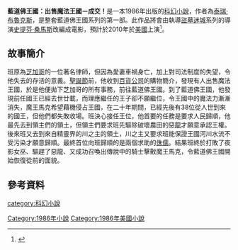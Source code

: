 {{infobox Book | 
| name            = 藍道佛王國：出售魔法王國－成交！
|  title_orig    = '''''Magic Kingdom for Sale — SOLD!'''''
|   image_caption = 
| author        = [[泰瑞·布魯克斯|泰瑞·布魯克斯]]

| country         = {{USA}}
| language        = [[英文|英文]]
| series          = 
|  genre         = [[科幻小說|科幻小說]]
|   release_date  = 1986年3月12日
| isbn           = ISBN 0-345-31758-0
|  preceded_by   = 
|  followed_by   = [[藍道佛王國：黑獨角獸|藍道佛王國：黑獨角獸]]
}}
'''藍道佛王國：出售魔法王國－成交！'''是一本1986年出版的[[科幻小說|科幻小說]]，作者為[[泰瑞·布魯克斯|泰瑞·布魯克斯]]，是整套藍道佛王國系列的第一部。此作品將會由執導[[盜墓迷城|盜墓迷城]]系列的導演[[史提芬·桑馬斯|史提芬·桑馬斯]]改編成電影，預計於2010年於[[美國|美國]]上演<ref>{{Cite web |url=http://www.imdb.com/title/tt0466061/ |title=存档副本 |access-date=2010-03-20 |archive-date=2021-04-15 |archive-url=https://web.archive.org/web/20210415083117/https://www.imdb.com/title/tt0466061/ |dead-url=no }}</ref>。

==故事簡介==
班原為[[芝加哥|芝加哥]]的一位著名律師，但因為愛妻車禍身亡，加上對司法制度的失望，令他失去的存活的意義。[[聖誕節|聖誕節]]前，他收到[[百貨公司|百貨公司]]的購物簡介，發現有人出售魔法王國，於是他便拋下芝加哥的所有事務，前往藍道佛王國。到了藍道佛王國，他發現前任國王已經去世廿載，而理應繼任的王子卻不願繼位，令王國中的魔法力漸漸消失，魔王馬克希望藉機侵占王國，在二十年期間，已經先後有38位從人世到來的國王，但他們都失敗收場。班決心接任王位，他首要的任務是要求人民歸順，他最先去到領主們的領土，但領主們要求班先驅除破壞農田的惡[[龍|龍]]才願意承認王權。後來班又去到來自精靈界的川之主的領土，川之主又要求班能保證王國河川水流不受污染才願意歸順。最終首位向班歸順的是兩個求助的[[侏儒|侏儒]]。結果班終於打敗了夜影女巫、驅趕了惡龍、又成功召喚出傳說中的騎士擊贁魔王馬克，令藍道佛王國開始恢復從前的面貌。

==參考資料==
<references/>
[[category:科幻小說|category:科幻小說]]
[[Category:1986年小說|Category:1986年小說]]
[[Category:1986年美國小說|Category:1986年美國小說]]